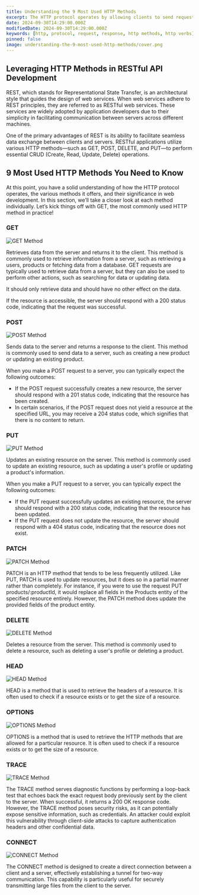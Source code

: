 ```yaml
---
title: Understanding the 9 Most Used HTTP Methods
excerpt: The HTTP protocol operates by allowing clients to send requests to servers, which in turn respond with the necessary data or actions.
date: 2024-09-30T14:29:00.000Z
modifiedDate: 2024-09-30T14:29:00.000Z
keywords: [http, protocol, request, response, http methods, http verbs]
pinned: false
image: understanding-the-9-most-used-http-methods/cover.png
---
```


## Leveraging HTTP Methods in RESTful API Development

REST, which stands for Representational State Transfer, is an architectural style that guides the design of web services. When web services adhere to REST principles, they are referred to as RESTful web services. These services are widely adopted by application developers due to their simplicity in facilitating communication between servers across different machines.

One of the primary advantages of REST is its ability to facilitate seamless data exchange between clients and servers. RESTful applications utilize various HTTP methods—such as GET, POST, DELETE, and PUT—to perform essential CRUD (Create, Read, Update, Delete) operations.

## 9 Most Used HTTP Methods You Need to Know

At this point, you have a solid understanding of how the HTTP protocol operates, the various methods it offers, and their significance in web development. In this section, we’ll take a closer look at each method individually. Let’s kick things off with GET, the most commonly used HTTP method in practice!

### GET

<Image
  src="/media/blog/understanding-the-9-most-used-http-methods/GET.png"
  alt="GET Method"
/>

Retrieves data from the server and returns it to the client.
This method is commonly used to retrieve information from a server, such as retrieving a users, products or fetching data from a database.
GET requests are typically used to retrieve data from a server, but they can also be used to perform other actions, such as searching for data or updating data.

It should only retrieve data and should have no other effect on the data.

If the resource is accessible, the server should respond with a 200 status code, indicating that the request was successful.

### POST

<Image
  src="/media/blog/understanding-the-9-most-used-http-methods/POST.png"
  alt="POST Method"
/>

Sends data to the server and returns a response to the client.
This method is commonly used to send data to a server, such as creating a new product or updating an existing product.

When you make a POST request to a server, you can typically expect the following outcomes:

- If the POST request successfully creates a new resource, the server should respond with a 201 status code, indicating that the resource has been created.
- In certain scenarios, if the POST request does not yield a resource at the specified URL, you may receive a 204 status code, which signifies that there is no content to return.

### PUT

<Image
  src="/media/blog/understanding-the-9-most-used-http-methods/PUT.png"
  alt="PUT Method"
/>

Updates an existing resource on the server.
This method is commonly used to update an existing resource, such as updating a user's profile or updating a product's information.

When you make a PUT request to a server, you can typically expect the following outcomes:

- If the PUT request successfully updates an existing resource, the server should respond with a 200 status code, indicating that the resource has been updated.
- If the PUT request does not update the resource, the server should respond with a 404 status code, indicating that the resource does not exist.

### PATCH

<Image
  src="/media/blog/understanding-the-9-most-used-http-methods/PATCH.png"
  alt="PATCH Method"
/>

PATCH is an HTTP method that tends to be less frequently utilized. Like PUT, PATCH is used to update resources, but it does so in a partial manner rather than completely. For instance, if you were to use the request PUT products/:productId, it would replace all fields in the Products entity of the specified resource entirely.
However, the PATCH method does update the provided fields of the product entity.

### DELETE

<Image
  src="/media/blog/understanding-the-9-most-used-http-methods/DELETE.png"
  alt="DELETE Method"
/>

Deletes a resource from the server.
This method is commonly used to delete a resource, such as deleting a user's profile or deleting a product.

### HEAD

<Image
  src="/media/blog/understanding-the-9-most-used-http-methods/HEAD.png"
  alt="HEAD Method"
/>

HEAD is a method that is used to retrieve the headers of a resource. It is often used to check if a resource exists or to get the size of a resource.

### OPTIONS

<Image
  src="/media/blog/understanding-the-9-most-used-http-methods/OPTIONS.png"
  alt="OPTIONS Method"
/>

OPTIONS is a method that is used to retrieve the HTTP methods that are allowed for a particular resource. It is often used to check if a resource exists or to get the size of a resource.

### TRACE

<Image
  src="/media/blog/understanding-the-9-most-used-http-methods/TRACE.png"
  alt="TRACE Method"
/>

The TRACE method serves diagnostic functions by performing a loop-back test that echoes back the exact request body previously sent by the client to the server. When successful, it returns a 200 OK response code.
However, the TRACE method poses security risks, as it can potentially expose sensitive information, such as credentials. An attacker could exploit this vulnerability through client-side attacks to capture authentication headers and other confidential data.

### CONNECT

<Image
  src="/media/blog/understanding-the-9-most-used-http-methods/CONNECT.png"
  alt="CONNECT Method"
/>

The CONNECT method is designed to create a direct connection between a client and a server, effectively establishing a tunnel for two-way communication. This capability is particularly useful for securely transmitting large files from the client to the server.
